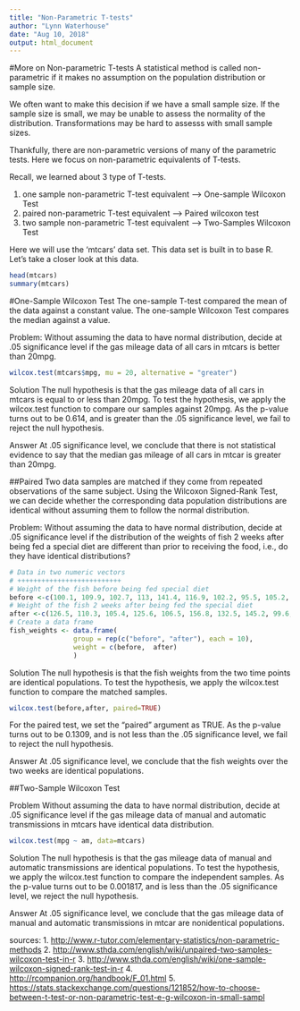 ```yaml
---
title: "Non-Parametric T-tests"
author: "Lynn Waterhouse"
date: "Aug 10, 2018"
output: html_document
---
```


#More on Non-parametric T-tests
A statistical method is called non-parametric if it makes no assumption on the population distribution or sample size.

We often want to make this decision if we have a small sample size. If the sample size is small, we may be unable to assess the normality of the distribution.  Transformations may be hard to assesss with small sample sizes.

Thankfully, there are non-parametric versions of many of the parametric tests. Here we focus on non-parametric equivalents of T-tests.

Recall, we learned about 3 type of T-tests.

1. one sample non-parametric T-test equivalent --> One-sample Wilcoxon Test
2. paired non-parametric T-test equivalent --> Paired wilcoxon test
3. two sample non-parametric T-test  equivalent --> Two-Samples Wilcoxon Test

Here we will use the 'mtcars' data set. This data set is built in to base R. Let's take a closer look at this data.
```r
head(mtcars)
summary(mtcars)
```

#One-Sample Wilcoxon Test
The one-sample T-test compared the mean of the data against a constant value. The one-sample Wilcoxon Test compares the median against a value.

Problem:
Without assuming the data to have normal distribution, decide at .05 significance level if the gas mileage data of all cars in mtcars is better than 20mpg.

```r
wilcox.test(mtcars$mpg, mu = 20, alternative = "greater")
```
Solution
The null hypothesis is that the gas mileage data of all cars in mtcars is equal to or less than 20mpg. To test the hypothesis, we apply the wilcox.test function to compare our samples against 20mpg. As the p-value turns out to be 0.614, and is greater than the .05 significance level, we fail to reject the null hypothesis.

Answer
At .05 significance level, we conclude that there is not statistical evidence to say that the median gas mileage of all cars in mtcar is greater than 20mpg.

##Paired 
Two data samples are matched if they come from repeated observations of the same subject. Using the Wilcoxon Signed-Rank Test, we can decide whether the corresponding data population distributions are identical without assuming them to follow the normal distribution.

Problem:
Without assuming the data to have normal distribution, decide at .05 significance level if the distribution of the weights of fish 2 weeks after being fed a special diet are different than prior to receiving the food, i.e., do they have identical distributions?
```r
# Data in two numeric vectors
# ++++++++++++++++++++++++++
# Weight of the fish before being fed special diet
before <-c(100.1, 109.9, 102.7, 113, 141.4, 116.9, 102.2, 95.5, 105.2, 113.7)
# Weight of the fish 2 weeks after being fed the special diet
after <-c(126.5, 110.3, 105.4, 125.6, 106.5, 156.8, 132.5, 145.2, 99.6, 115.3)
# Create a data frame
fish_weights <- data.frame( 
                group = rep(c("before", "after"), each = 10),
                weight = c(before,  after)
                )
```
Solution
The null hypothesis is that the fish weights from the two time points are identical populations. To test the hypothesis, we apply the wilcox.test function to compare the matched samples. 

```r
wilcox.test(before,after, paired=TRUE)
```
For the paired test, we set the "paired" argument as TRUE. As the p-value turns out to be  0.1309, and is not less than the .05 significance level, we fail to reject the null hypothesis.

Answer
At .05 significance level, we conclude that the fish weights over the two weeks are identical populations.

##Two-Sample Wilcoxon Test

Problem
Without assuming the data to have normal distribution, decide at .05 significance level if the gas mileage data of manual and automatic transmissions in mtcars have identical data distribution.


```r
wilcox.test(mpg ~ am, data=mtcars) 
```
Solution
The null hypothesis is that the gas mileage data of manual and automatic transmissions are identical populations. To test the hypothesis, we apply the wilcox.test function to compare the independent samples. As the p-value turns out to be 0.001817, and is less than the .05 significance level, we reject the null hypothesis.

Answer
At .05 significance level, we conclude that the gas mileage data of manual and automatic transmissions in mtcar are nonidentical populations.

sources:
1. <http://www.r-tutor.com/elementary-statistics/non-parametric-methods>
2. <http://www.sthda.com/english/wiki/unpaired-two-samples-wilcoxon-test-in-r>
3. <http://www.sthda.com/english/wiki/one-sample-wilcoxon-signed-rank-test-in-r>
4. <http://rcompanion.org/handbook/F_01.html>
5. <https://stats.stackexchange.com/questions/121852/how-to-choose-between-t-test-or-non-parametric-test-e-g-wilcoxon-in-small-sampl>

